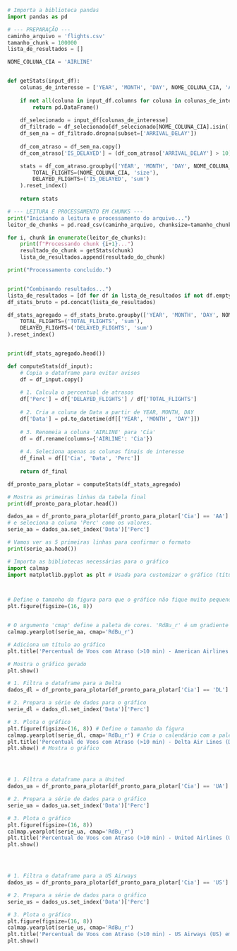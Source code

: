 ```{python}
# Importa a biblioteca pandas
import pandas as pd

# --- PREPARAÇÃO ---
caminho_arquivo = 'flights.csv'
tamanho_chunk = 100000
lista_de_resultados = []

NOME_COLUNA_CIA = 'AIRLINE'


def getStats(input_df):
    colunas_de_interesse = ['YEAR', 'MONTH', 'DAY', NOME_COLUNA_CIA, 'ARRIVAL_DELAY']
    
    if not all(coluna in input_df.columns for coluna in colunas_de_interesse):
        return pd.DataFrame()
        
    df_selecionado = input_df[colunas_de_interesse]
    df_filtrado = df_selecionado[df_selecionado[NOME_COLUNA_CIA].isin(['AA', 'DL', 'UA', 'US'])]
    df_sem_na = df_filtrado.dropna(subset=['ARRIVAL_DELAY'])
    
    df_com_atraso = df_sem_na.copy()
    df_com_atraso['IS_DELAYED'] = (df_com_atraso['ARRIVAL_DELAY'] > 10).astype(int)

    stats = df_com_atraso.groupby(['YEAR', 'MONTH', 'DAY', NOME_COLUNA_CIA]).agg(
        TOTAL_FLIGHTS=(NOME_COLUNA_CIA, 'size'),
        DELAYED_FLIGHTS=('IS_DELAYED', 'sum')
    ).reset_index()
    
    return stats

# --- LEITURA E PROCESSAMENTO EM CHUNKS ---
print("Iniciando a leitura e processamento do arquivo...")
leitor_de_chunks = pd.read_csv(caminho_arquivo, chunksize=tamanho_chunk, low_memory=False)

for i, chunk in enumerate(leitor_de_chunks):
    print(f"Processando chunk {i+1}...")
    resultado_do_chunk = getStats(chunk)
    lista_de_resultados.append(resultado_do_chunk)

print("Processamento concluído.")


print("Combinando resultados...")
lista_de_resultados = [df for df in lista_de_resultados if not df.empty]
df_stats_bruto = pd.concat(lista_de_resultados)

df_stats_agregado = df_stats_bruto.groupby(['YEAR', 'MONTH', 'DAY', NOME_COLUNA_CIA]).agg(
    TOTAL_FLIGHTS=('TOTAL_FLIGHTS', 'sum'),
    DELAYED_FLIGHTS=('DELAYED_FLIGHTS', 'sum')
).reset_index()


print(df_stats_agregado.head())
```
```{python}

def computeStats(df_input):
    # Copia o dataframe para evitar avisos
    df = df_input.copy()
    
    # 1. Calcula o percentual de atrasos
    df['Perc'] = df['DELAYED_FLIGHTS'] / df['TOTAL_FLIGHTS']
    
    # 2. Cria a coluna de Data a partir de YEAR, MONTH, DAY
    df['Data'] = pd.to_datetime(df[['YEAR', 'MONTH', 'DAY']])
    
    # 3. Renomeia a coluna 'AIRLINE' para 'Cia'
    df = df.rename(columns={'AIRLINE': 'Cia'})
    
    # 4. Seleciona apenas as colunas finais de interesse
    df_final = df[['Cia', 'Data', 'Perc']]
    
    return df_final

df_pronto_para_plotar = computeStats(df_stats_agregado)

# Mostra as primeiras linhas da tabela final
print(df_pronto_para_plotar.head())
```

```{python}

dados_aa = df_pronto_para_plotar[df_pronto_para_plotar['Cia'] == 'AA']
# e seleciona a coluna 'Perc' como os valores.
serie_aa = dados_aa.set_index('Data')['Perc']

# Vamos ver as 5 primeiras linhas para confirmar o formato
print(serie_aa.head())
```
```{python}
# Importa as bibliotecas necessárias para o gráfico
import calmap
import matplotlib.pyplot as plt # Usada para customizar o gráfico (título, tamanho, etc.)



# Define o tamanho da figura para que o gráfico não fique muito pequeno
plt.figure(figsize=(16, 8))


# O argumento 'cmap' define a paleta de cores. 'RdBu_r' é um gradiente de azul para vermelho.
calmap.yearplot(serie_aa, cmap='RdBu_r')

# Adiciona um título ao gráfico
plt.title('Percentual de Voos com Atraso (>10 min) - American Airlines (AA) em 2015', fontsize=16)

# Mostra o gráfico gerado
plt.show()
```

```{python}



# 1. Filtra o dataframe para a Delta
dados_dl = df_pronto_para_plotar[df_pronto_para_plotar['Cia'] == 'DL']

# 2. Prepara a série de dados para o gráfico
serie_dl = dados_dl.set_index('Data')['Perc']

# 3. Plota o gráfico
plt.figure(figsize=(16, 8)) # Define o tamanho da figura
calmap.yearplot(serie_dl, cmap='RdBu_r') # Cria o calendário com a paleta de cores
plt.title('Percentual de Voos com Atraso (>10 min) - Delta Air Lines (DL) em 2015', fontsize=16) # Adiciona o título
plt.show() # Mostra o gráfico




# 1. Filtra o dataframe para a United
dados_ua = df_pronto_para_plotar[df_pronto_para_plotar['Cia'] == 'UA']

# 2. Prepara a série de dados para o gráfico
serie_ua = dados_ua.set_index('Data')['Perc']

# 3. Plota o gráfico
plt.figure(figsize=(16, 8))
calmap.yearplot(serie_ua, cmap='RdBu_r')
plt.title('Percentual de Voos com Atraso (>10 min) - United Airlines (UA) em 2015', fontsize=16)
plt.show()




# 1. Filtra o dataframe para a US Airways
dados_us = df_pronto_para_plotar[df_pronto_para_plotar['Cia'] == 'US']

# 2. Prepara a série de dados para o gráfico
serie_us = dados_us.set_index('Data')['Perc']

# 3. Plota o gráfico
plt.figure(figsize=(16, 8))
calmap.yearplot(serie_us, cmap='RdBu_r')
plt.title('Percentual de Voos com Atraso (>10 min) - US Airways (US) em 2015', fontsize=16)
plt.show()
```

